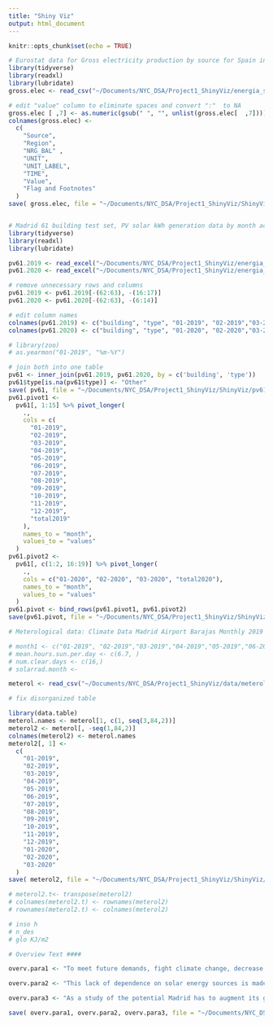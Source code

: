 ```yaml
---
title: "Shiny Viz"
output: html_document
---
```


```r
knitr::opts_chunk$set(echo = TRUE)
```

```r
# Eurostat data for Gross electricity production by source for Spain in GWh for 2018 ####
library(tidyverse)
library(readxl)
library(lubridate)
gross.elec <- read_csv("~/Documents/NYC_DSA/Project1_ShinyViz/energia_solar_ayunto/Eurostat_Spain_2018_nrg_bal_c/nrg_bal_c_3_Data.csv", col_names = TRUE, col_types = 'cccccccc', trim_ws = TRUE)

# edit "value" column to eliminate spaces and convert ":"  to NA
gross.elec [ ,7] <- as.numeric(gsub(" ", "", unlist(gross.elec[  ,7])))
colnames(gross.elec) <-
  c(
    "Source",
    "Region",
    "NRG_BAL" ,
    "UNIT",
    "UNIT_LABEL",
    "TIME",
    "Value",
    "Flag and Footnotes"
  )
save( gross.elec, file = "~/Documents/NYC_DSA/Project1_ShinyViz/ShinyViz/gross.elec.RData")


# Madrid 61 building test set, PV solar kWh generation data by month across 2019-2020 P ####
library(tidyverse)
library(readxl)
library(lubridate)

pv61.2019 <- read_excel("~/Documents/NYC_DSA/Project1_ShinyViz/energia_solar_ayunto/ENERGÍA SOLAR FOTOVOLTAICA_Ayuntamiento de Madrid.xlsx", sheet = "DETALLE 2019", col_names =T, skip = 3)
pv61.2020 <- read_excel("~/Documents/NYC_DSA/Project1_ShinyViz/energia_solar_ayunto/ENERGÍA SOLAR FOTOVOLTAICA_Ayuntamiento de Madrid.xlsx", sheet = "DETALLE 2020", col_names =T, skip = 3)

# remove unnecessary rows and columns
pv61.2019 <- pv61.2019[-(62:63), -(16:17)]
pv61.2020 <- pv61.2020[-(62:63), -(6:14)]

# edit column names
colnames(pv61.2019) <- c("building", "type", "01-2019", "02-2019","03-2019","04-2019","05-2019","06-2019","07-2019","08-2019","09-2019","10-2019","11-2019","12-2019", "total2019")
colnames(pv61.2020) <- c("building", "type", "01-2020", "02-2020","03-2020", "total2020")

# library(zoo)
# as.yearmon("01-2019", "%m-%Y")

# join both into one table
pv61 <- inner_join(pv61.2019, pv61.2020, by = c('building', 'type'))
pv61$type[is.na(pv61$type)] <- "Other"
save( pv61, file = "~/Documents/NYC_DSA/Project1_ShinyViz/ShinyViz/pv61.RData")
pv61.pivot1 <-
  pv61[, 1:15] %>% pivot_longer(
    .,
    cols = c(
      "01-2019",
      "02-2019",
      "03-2019",
      "04-2019",
      "05-2019",
      "06-2019",
      "07-2019",
      "08-2019",
      "09-2019",
      "10-2019",
      "11-2019",
      "12-2019",
      "total2019"
    ),
    names_to = "month",
    values_to = "values"
  )
pv61.pivot2 <-
  pv61[, c(1:2, 16:19)] %>% pivot_longer(
    .,
    cols = c("01-2020", "02-2020", "03-2020", "total2020"),
    names_to = "month",
    values_to = "values"
  )
pv61.pivot <- bind_rows(pv61.pivot1, pv61.pivot2)
save(pv61.pivot, file = "~/Documents/NYC_DSA/Project1_ShinyViz/ShinyViz/pv61.pivot.RData")

# Meterological data: Climate Data Madrid Airport Barajas Monthly 2019 - 2020 P ####

# month1 <- c("01-2019", "02-2019","03-2019","04-2019","05-2019","06-2019","07-2019","08-2019","09-2019","10-2019","11-2019","12-2019","01-2020","02-2020","03-2020")
# mean.hours.sun.per.day <- c(6.7, )
# num.clear.days <- c(16,)
# solarrad.month <- 

meterol <- read_csv("~/Documents/NYC_DSA/Project1_ShinyViz/data/meterological_data_madrid_barajas_NOPARENTHESES_2019-01_2020_03.csv", col_names = F, trim_ws = TRUE) 

# fix disorganized table

library(data.table)
meterol.names <- meterol[1, c(1, seq(3,84,2))]
meterol2 <- meterol[, -seq(1,84,2)]
colnames(meterol2) <- meterol.names
meterol2[, 1] <-
  c(
    "01-2019",
    "02-2019",
    "03-2019",
    "04-2019",
    "05-2019",
    "06-2019",
    "07-2019",
    "08-2019",
    "09-2019",
    "10-2019",
    "11-2019",
    "12-2019",
    "01-2020",
    "02-2020",
    "03-2020"
  )
save( meterol2, file = "~/Documents/NYC_DSA/Project1_ShinyViz/ShinyViz/meterol2.RData")

# meterol2.t<- transpose(meterol2)
# colnames(meterol2.t) <- rownames(meterol2)
# rownames(meterol2.t) <- colnames(meterol2)

# inso h
# n_des 
# glo KJ/m2
```

```r
# Overview Text ####

overv.para1 <- "To meet future demands, fight climate change, decrease reliance on foreign powers, encourage global stability and support the local economy, Spain ought to decrease its dependence on imported fossil fuels and shift focus to take advantage of renewable energy sources available within. According to Eurostat data from 2018, Spain imports a massive 73% of its energy needs, significantly higher than the average of 56% across all 28 EU member states (27 + United Kingdom, Source: Eurostat). Shockingly, for a country renown for its sunshine with largely mediterranean, subtropical, semiarid and desert climate zones, a paltry 4.64% of its electricity comes from solar sources (2.87% solar photovoltaic and 1.77% solar thermal, Source: Eurostat). Therefore, there are a great deal of opportunities for Spain to expand into the solar energy market."

overv.para2 <- "This lack of dependence on solar energy sources is made obvious in the capital city, Madrid. With a population of 3.2 million, yet contains only 209 buildings that are outfitted with photovoltaic solar panels, of which 61 are city buildings (Source: City of Madrid). This is furthermore an embarrassment for the capital as due to climactic factors as well as its elevation (667 m, 2188 ft), it enjoys some of the longest sunshine duration hours in Europe, averaging 2769 hours of sunshine a year, corresponding to around 300 sunny days a year."

overv.para3 <- "As a study of the potential Madrid has to augment its generation of solar power, data from the 61 municipal buildings that contain rooftop solar panel installations was analyzed as a test set. This allowed for the calculation of photovoltaic kilowatt-hours generated (kWh), which was extrapolated to query how much energy could hypothetically be generated across the city given more widespread installation of photovoltaics."

save( overv.para1, overv.para2, overv.para3, file = "~/Documents/NYC_DSA/Project1_ShinyViz/ShinyViz/text.RData")

```

  
